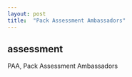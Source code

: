 ```yaml
---
layout: post
title:  "Pack Assessment Ambassadors"
---
```

## assessment

PAA, Pack Assessment Ambassadors